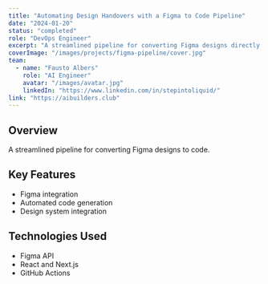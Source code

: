 ```yaml
---
title: "Automating Design Handovers with a Figma to Code Pipeline"
date: "2024-01-20"
status: "completed"
role: "DevOps Engineer"
excerpt: "A streamlined pipeline for converting Figma designs directly to production-ready code, improving collaboration between designers and developers."
coverImage: "/images/projects/figma-pipeline/cover.jpg"
team:
  - name: "Fausto Albers"
    role: "AI Engineer"
    avatar: "/images/avatar.jpg"
    linkedIn: "https://www.linkedin.com/in/stepintoliquid/"
link: "https://aibuilders.club"
---
```


## Overview

A streamlined pipeline for converting Figma designs to code.

## Key Features

- Figma integration
- Automated code generation
- Design system integration

## Technologies Used

- Figma API
- React and Next.js
- GitHub Actions